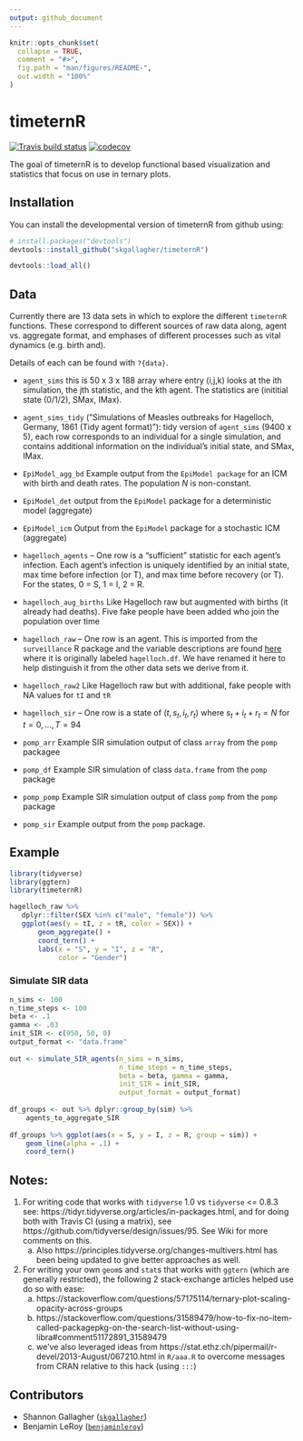 ```yaml
---
output: github_document
---
```


<!-- README.md is generated from README.Rmd. Please edit that file -->

```r
knitr::opts_chunk$set(
  collapse = TRUE,
  comment = "#>",
  fig.path = "man/figures/README-",
  out.width = "100%"
)
```

# timeternR

<!-- badges: start -->
[![Travis build status](https://travis-ci.org/skgallagher/timeternR.svg?branch=master)](https://travis-ci.org/skgallagher/timeternR)
[![codecov](https://codecov.io/gh/skgallagher/timeternR/branch/master/graph/badge.svg)](https://codecov.io/gh/skgallagher/timeternR)
<!-- badges: end -->

The goal of timeternR is to develop functional based visualization and statistics that focus on use in ternary plots.

## Installation

You can install the developmental version of timeternR from github using:

``` r
# install.packages("devtools")
devtools::install_github("skgallagher/timeternR")
```

```r
devtools::load_all()
```
## Data

   Currently there are 13 data sets in which to explore the different `timeternR` functions.  These correspond to different sources of raw data along, agent vs. aggregate format, and emphases of different processes such as vital dynamics (e.g. birth and).
   
   Details of each can be found with `?{data}`.
   
  - `agent_sims` this is 50 x 3 x 188 array where entry (i,j,k) looks at the ith simulation, the jth statistic, and the kth agent.  The statistics are (inititial state (0/1/2), SMax, IMax). 
  
  - `agent_sims_tidy` ("Simulations of Measles outbreaks for Hagelloch, Germany, 1861 (Tidy agent format)"): tidy version of `agent_sims` (9400 x 5), each row corresponds to an individual for a single simulation, and contains additional information on the individual's initial state, and SMax, IMax.
  
  
  - `EpiModel_agg_bd` Example output from the `EpiModel package` for an ICM with birth and death rates.  The population $N$ is non-constant.
  
  - `EpiModel_det` output from the `EpiModel` package for a deterministic model (aggregate)
  
  - `EpiModel_icm` Output from the `EpiModel` package for a stochastic ICM (aggregate)
     

  - `hagelloch_agents` -- One row is a "sufficient" statistic for each agent's infection.  Each agent's infection is uniquely identified by an initial state, max time before infection (or T), and max time before recovery (or T).  For the states, 0 = S, 1 = I, 2 = R.
   
  - `hagelloch_aug_births` Like Hagelloch raw but augmented with births (it already had deaths).  Five fake people have been added who join the population over time
   
      

  - `hagelloch_raw` -- One row is an agent.  This is imported from the `surveillance` R package and the variable descriptions are found [here](https://rdrr.io/rforge/surveillance/man/hagelloch.html) where it is originally labeled `hagelloch.df`.  We have renamed it here to help distinguish it from the other data sets we derive from it.
   
  - `hagelloch_raw2` Like Hagelloch raw but with additional, fake people with NA values for `tI` and `tR`
   
   
  - `hagelloch_sir`  -- One row is a state of $(t, s_t, i_t, r_t)$ where $s_t + i_t + r_t = N$ for $t = 0, \dots, T=94$
   
  - `pomp_arr` Example SIR simulation output of class `array` from the `pomp` packagee
  
  - `pomp_df` Example SIR simulation of class `data.frame` from the `pomp` package

  - `pomp_pomp` Example SIR simulation output of class `pomp` from the `pomp` package
  
  - `pomp_sir` Example output from the `pomp` package.

## Example

```r
library(tidyverse)
library(ggtern)
library(timeternR)
```
```r
hagelloch_raw %>%
   dplyr::filter(SEX %in% c("male", "female")) %>%
   ggplot(aes(y = tI, z = tR, color = SEX)) +
       geom_aggregate() + 
       coord_tern() +
       labs(x = "S", y = "I", z = "R",
            color = "Gender")
```


### Simulate SIR data


```r
n_sims <- 100
n_time_steps <- 100
beta <- .1
gamma <- .03
init_SIR <- c(950, 50, 0)
output_format <- "data.frame"
    
out <- simulate_SIR_agents(n_sims = n_sims,
                           n_time_steps = n_time_steps,
                           beta = beta, gamma = gamma,
                           init_SIR = init_SIR,
                           output_format = output_format)
                                 
df_groups <- out %>% dplyr::group_by(sim) %>%
    agents_to_aggregate_SIR  
  
df_groups %>% ggplot(aes(x = S, y = I, z = R, group = sim)) +
    geom_line(alpha = .1) +
    coord_tern()
```


## Notes:
1. For writing code that works with `tidyverse` 1.0 vs `tidyverse` <= 0.8.3 see:
https://tidyr.tidyverse.org/articles/in-packages.html, and for doing both with Travis CI (using a matrix), see https://github.com/tidyverse/design/issues/95. See Wiki for more comments on this.
    a. Also https://principles.tidyverse.org/changes-multivers.html has been being updated to give better approaches as well.
2. For writing your own `geom`s and `stat`s that works with `ggtern` (which are generally restricted), the following 2 stack-exchange articles helped use do so with ease:
    a. https://stackoverflow.com/questions/57175114/ternary-plot-scaling-opacity-across-groups
    b. https://stackoverflow.com/questions/31589479/how-to-fix-no-item-called-packagepkg-on-the-search-list-without-using-libra#comment51172891_31589479
    c. we've also leveraged ideas from https://stat.ethz.ch/pipermail/r-devel/2013-August/067210.html in `R/aaa.R` to overcome messages from CRAN relative to this hack (using `:::`)


## Contributors

- Shannon Gallagher ([`skgallagher`](https://github.com/skgallagher))
- Benjamin LeRoy ([`benjaminleroy`](https://github.com/benjaminleroy))
